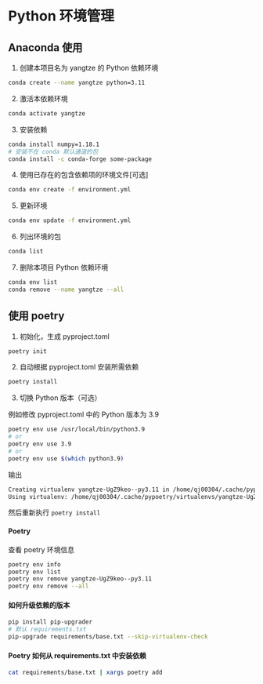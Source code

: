 # Python 环境管理

## Anaconda 使用

1. 创建本项目名为 yangtze 的 Python 依赖环境

```bash
conda create --name yangtze python=3.11
```

2. 激活本依赖环境

```bash
conda activate yangtze
```

3. 安装依赖

```bash
conda install numpy=1.18.1
# 安装不在 conda 默认通道的包
conda install -c conda-forge some-package
```

4. 使用已存在的包含依赖项的环境文件[可选]

```bash
conda env create -f environment.yml
```

5. 更新环境

```bash
conda env update -f environment.yml
```

6. 列出环境的包

```bash
conda list
```

7. 删除本项目 Python 依赖环境

```bash
conda env list
conda remove --name yangtze --all
```

## 使用 poetry

1. 初始化，生成 pyproject.toml

```bash
poetry init
```

2. 自动根据 pyproject.toml 安装所需依赖

```bash
poetry install
```

3. 切换 Python 版本（可选）

例如修改 pyproject.toml 中的 Python 版本为 3.9

```bash
poetry env use /usr/local/bin/python3.9
# or
poetry env use 3.9
# or
poetry env use $(which python3.9)
```

输出

```bash
Creating virtualenv yangtze-UgZ9keo--py3.11 in /home/qj00304/.cache/pypoetry/virtualenvs
Using virtualenv: /home/qj00304/.cache/pypoetry/virtualenvs/yangtze-UgZ9keo--py3.11
```

然后重新执行 `poetry install`

#### Poetry

查看 poetry 环境信息

```bash
poetry env info
poetry env list
poetry env remove yangtze-UgZ9keo--py3.11
poetry env remove --all
```

#### 如何升级依赖的版本

```bash
pip install pip-upgrader
# 默认 requirements.txt
pip-upgrade requirements/base.txt --skip-virtualenv-check
```

#### Poetry 如何从 requirements.txt 中安装依赖

```bash
cat requirements/base.txt | xargs poetry add
```
